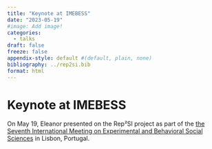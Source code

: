 ```yaml
---
title: "Keynote at IMEBESS"
date: "2023-05-19"
#image: Add image!
categories: 
  - talks
draft: false
freeze: false
appendix-style: default #(default, plain, none)
bibliography: ../rep2si.bib
format: html
---
```


# Keynote at IMEBESS

On May 19, Eleanor presented on the Rep²SI project as part of the [the Seventh International Meeting on Experimental and Behavioral Social Sciences](https://imebess.org/2023/) in Lisbon, Portugal. 